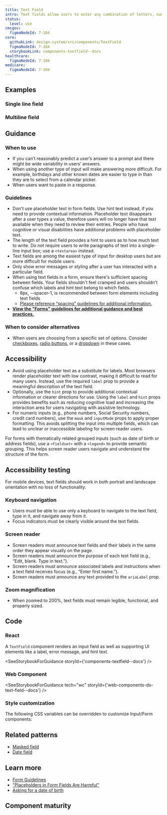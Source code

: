 ```yaml
---
title: Text Field
intro: Text fields allow users to enter any combination of letters, numbers, or symbols of their choosing (unless otherwise restricted). Text fields can span single or multiple lines.
status:
  level: use
cmsgov:
  figmaNodeId: 7-104
core:
  githubLink: design-system/src/components/TextField
  figmaNodeId: 7-104
  storybookLink: components-textfield--docs
healthcare:
  figmaNodeId: 7-104
medicare:
  figmaNodeId: 7-104
---
```


## Examples

### Single line field

<StorybookExample
  componentName="single text field"
  storyId="components-textfield--single-line-field"
/>

### Multiline field

<StorybookExample
  componentName="multi text field"
  storyId="components-textfield--multiline-field"
/>

## Guidance

### When to use

- If you can’t reasonably predict a user’s answer to a prompt and there might be wide variability in users’ answers.
- When using another type of input will make answering more difficult. For example, birthdays and other known dates are easier to type in than they are to select from a calendar picker.
- When users want to paste in a response.

### Guidelines

- Don't use placeholder text in form fields. Use hint text instead, if you need to provide contextual information. Placeholder text disappears after a user types a value, therefore users will no longer have that text available when they need to review their entries. People who have cognitive or visual disabilities have additional problems with placeholder text.
- The length of the text field provides a hint to users as to how much text to write. Do not require users to write paragraphs of text into a single-line input box; use a `<textarea>` instead.
- Text fields are among the easiest type of input for desktop users but are more difficult for mobile users.
- Only show error messages or styling after a user has interacted with a particular field.
- When using text fields in a form, ensure there's sufficient spacing between fields. Your fields shouldn't feel cramped and users shouldn't confuse which labels and hint text belong to which fields.
  - 8px, --spacer-1, is recommended between form elements including text fields
  - [Please reference “spacing” guidelines for additional information.](/foundation/spacing/)
- **[View the "Forms" guidelines for additional guidance and best practices.](/patterns/Forms/forms/)**

### When to consider alternatives

- When users are choosing from a specific set of options. Consider [checkboxes](/components/checkbox), [radio buttons](/components/radio/), or a [dropdown](/components/dropdown/) in these cases.

## Accessibility

- Avoid using placeholder text as a substitute for labels. Most browsers render placeholder text with low contrast, making it difficult to read for many users. Instead, use the required `label` prop to provide a meaningful description of the text field.
- Optionally, use the `hint` prop to provide additional contextual information or clearer directions for use. Using the `label` and `hint` props provides benefits such as reducing cognitive load and increasing the interaction area for users navigating with assistive technology.
- For numeric inputs (e.g., phone numbers, Social Security numbers, credit card numbers), use the `mask` and `inputMode` props to apply proper formatting. This avoids splitting the input into multiple fields, which can lead to unclear or inaccessible labeling for screen reader users.


<Alert heading="Use semantic grouping for related fields">
  For forms with thematically related grouped inputs (such as date of birth or address fields), use a <code>&lt;fieldset&gt;</code> with a <code>&lt;legend&gt;</code> to provide semantic grouping. This helps screen reader users navigate and understand the structure of the form.
</Alert>

## Accessibility testing

For mobile devices, text fields should work in both portrait and landscape orientation with no loss of functionality.

### Keyboard navigation

- Users must be able to use only a keyboard to navigate to the text field, type in it, and navigate away from it.
- Focus indicators must be clearly visible around the text fields.

### Screen reader

- Screen readers must announce text fields and their labels in the same order they appear visually on the page.
- Screen readers must announce the purpose of each text field (e.g., “Edit, blank. Type in text.”).
- Screen readers must announce associated labels and instructions when a text field receives focus (e.g., “Enter first name.”).
- Screen readers must announce any text provided to the `ariaLabel` prop.

### Zoom magnification

- When zoomed to 200%, text fields must remain legible, functional, and properly sized.


## Code

### React

A `TextField` component renders an input field as well as supporting UI elements like a label, error message, and hint text.

<SeeStorybookForGuidance storyId={'components-textfield--docs'} />

### Web Component

<SeeStorybookForGuidance tech="wc" storyId={'web-components-ds-text-field--docs'} />

### Style customization

The following CSS variables can be overridden to customize Input/Form components:

<ComponentThemeOptions componentname="text-input" />

## Related patterns

- [Masked field](/components/text-field/masked-field/)
- [Date field](/components/date-field/)

## Learn more

- [Form Guidelines](/patterns/Forms/forms/)
- ["Placeholders in Form Fields Are Harmful"](https://www.nngroup.com/articles/form-design-placeholders/)
- [Asking for a date of birth](https://designnotes.blog.gov.uk/2013/12/05/asking-for-a-date-of-birth/)

## Component maturity

<MaturityChecklist
  a11yStandards={true}
  color={true}
  forcedColors={true}
  screenReaders={true}
  keyboardNavigable={true}
  storybook={true}
  responsive={true}
  spanish={null}
  completeUiKit={false}
  responsiveUiKit={false}
  tokensInCode={true}
  tokensInSketch={true}
/>
